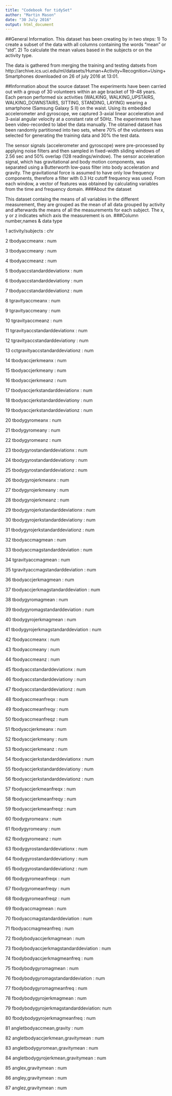 ```yaml
---
title: "Codebook for tidySet"
author: "Martin Mason"
date: "30 July 2016"
output: html_document
---
```

##General Information.
This dataset has been creating by in two steps:
1) To create a subset of the data with all columns containing the words "mean" or "std".
2) To calculate the mean values based in the subjects or on the activity type.

The data is gathered from merging the training and testing datsets from http://archive.ics.uci.edu/ml/datasets/Human+Activity+Recognition+Using+Smartphones
downloaded on 26 of july 2016 at 13:01.

##Information about the source dataset
The experiments have been carried out with a group of 30 volunteers within an age bracket of 19-48 years. Each person performed six activities (WALKING, WALKING_UPSTAIRS, WALKING_DOWNSTAIRS, SITTING, STANDING, LAYING) wearing a smartphone (Samsung Galaxy S II) on the waist. Using its embedded accelerometer and gyroscope, we captured 3-axial linear acceleration and 3-axial angular velocity at a constant rate of 50Hz. The experiments have been video-recorded to label the data manually. The obtained dataset has been randomly partitioned into two sets, where 70% of the volunteers was selected for generating the training data and 30% the test data. 

The sensor signals (accelerometer and gyroscope) were pre-processed by applying noise filters and then sampled in fixed-width sliding windows of 2.56 sec and 50% overlap (128 readings/window). The sensor acceleration signal, which has gravitational and body motion components, was separated using a Butterworth low-pass filter into body acceleration and gravity. The gravitational force is assumed to have only low frequency components, therefore a filter with 0.3 Hz cutoff frequency was used. From each window, a vector of features was obtained by calculating variables from the time and frequency domain.
###About the dataset

This dataset containg the means of all variables in the different measurement,
they are grouped as the mean of all data grouped by activity and afterwards the means
of all the measurements for each subject.
The x, y or z indicates which axis the measurement is on.
###Column number,names & data type

1 activity/subjects                     : chr

2 tbodyaccmeanx                         : num 

3 tbodyaccmeany                         : num 

4 tbodyaccmeanz                         : num 

5 tbodyaccstandarddeviationx            : num 

6 tbodyaccstandarddeviationy            : num 

7 tbodyaccstandarddeviationz            : num 

8 tgravityaccmeanx                      : num 

9 tgravityaccmeany                      : num 

10 tgravityaccmeanz                     : num 

11 tgravityaccstandarddeviationx        : num 

12 tgravityaccstandarddeviationy        : num 

13 cctgravityaccstandarddeviationz      : num

14 tbodyaccjerkmeanx                    : num

15 tbodyaccjerkmeany                    : num

16 tbodyaccjerkmeanz                    : num

17 tbodyaccjerkstandarddeviationx       : num

18 tbodyaccjerkstandarddeviationy       : num

19 tbodyaccjerkstandarddeviationz       : num

20 tbodygyromeanx                       : num

21 tbodygyromeany                       : num

22 tbodygyromeanz                       : num

23 tbodygyrostandarddeviationx          : num

24 tbodygyrostandarddeviationy          : num

25 tbodygyrostandarddeviationz          : num

26 tbodygyrojerkmeanx                   : num

27 tbodygyrojerkmeany                   : num

28 tbodygyrojerkmeanz                   : num

29 tbodygyrojerkstandarddeviationx      : num

30 tbodygyrojerkstandarddeviationy      : num

31 tbodygyrojerkstandarddeviationz      : num

32 tbodyaccmagmean                      : num

33 tbodyaccmagstandarddeviation         : num

34 tgravityaccmagmean                   : num

35 tgravityaccmagstandarddeviation      : num

36 tbodyaccjerkmagmean                  : num

37 tbodyaccjerkmagstandarddeviation     : num

38 tbodygyromagmean                     : num

39 tbodygyromagstandarddeviation        : num

40 tbodygyrojerkmagmean                 : num

41 tbodygyrojerkmagstandarddeviation    : num

42 fbodyaccmeanx                        : num

43 fbodyaccmeany                        : num

44 fbodyaccmeanz                        : num

45 fbodyaccstandarddeviationx           : num

46 fbodyaccstandarddeviationy           : num

47 fbodyaccstandarddeviationz           : num

48 fbodyaccmeanfreqx                    : num

49 fbodyaccmeanfreqy                    : num

50 fbodyaccmeanfreqz                    : num

51 fbodyaccjerkmeanx                    : num

52 fbodyaccjerkmeany                    : num

53 fbodyaccjerkmeanz                    : num

54 fbodyaccjerkstandarddeviationx       : num

55 fbodyaccjerkstandarddeviationy       : num

56 fbodyaccjerkstandarddeviationz       : num

57 fbodyaccjerkmeanfreqx                : num

58 fbodyaccjerkmeanfreqy                : num

59 fbodyaccjerkmeanfreqz                : num

60 fbodygyromeanx                       : num

61 fbodygyromeany                       : num

62 fbodygyromeanz                       : num

63 fbodygyrostandarddeviationx          : num

64 fbodygyrostandarddeviationy          : num

65 fbodygyrostandarddeviationz          : num

66 fbodygyromeanfreqx                   : num

67 fbodygyromeanfreqy                   : num

68 fbodygyromeanfreqz                   : num

69 fbodyaccmagmean                      : num

70 fbodyaccmagstandarddeviation         : num

71 fbodyaccmagmeanfreq                  : num

72 fbodybodyaccjerkmagmean              : num

73 fbodybodyaccjerkmagstandarddeviation : num

74 fbodybodyaccjerkmagmeanfreq          : num

75 fbodybodygyromagmean                 : num

76 fbodybodygyromagstandarddeviation    : num

77 fbodybodygyromagmeanfreq             : num

78 fbodybodygyrojerkmagmean             : num

79 fbodybodygyrojerkmagstandarddeviation: num

80 fbodybodygyrojerkmagmeanfreq         : num

81 angletbodyaccmean,gravity            : num

82 angletbodyaccjerkmean,gravitymean    : num

83 angletbodygyromean,gravitymean       : num

84 angletbodygyrojerkmean,gravitymean   : num

85 anglex,gravitymean                   : num

86 angley,gravitymean                   : num

87 anglez,gravitymean                   : num
